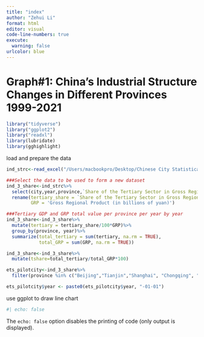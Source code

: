 ```yaml
---
title: "index"
author: "Zehui Li"
format: html
editor: visual
code-line-numbers: true
execute: 
  warning: false
urlcolor: blue
---
```


# Graph#1: China's Industrial Structure Changes in Different Provinces 1999-2021

```r
library("tidyverse")
library("ggplot2")
library("readxl")
library(lubridate)
library(gghighlight)
```

load and prepare the data

```r
ind_strc<-read_excel("/Users/macbookpro/Desktop/Chinese City Statistical Yearbook(partial).xlsx")

###Select the data to be used to form a new dataset
ind_3_share<-ind_strc%>%
  select(city,year,province,`Share of the Tertiary Sector in Gross Regional Product`,'Gross Regional Product (in billions of yuan)')%>%
  rename(tertiary_share = `Share of the Tertiary Sector in Gross Regional Product`,
         GRP = 'Gross Regional Product (in billions of yuan)')

###Tertiary GDP and GRP total value per province per year by year
ind_3_share<-ind_3_share%>%
  mutate(tertiary = tertiary_share/100*GRP)%>%
  group_by(province, year)%>%
  summarize(total_tertiary = sum(tertiary, na.rm = TRUE),
            total_GRP = sum(GRP, na.rm = TRUE))

ind_3_share<-ind_3_share%>%
  mutate(tshare=total_tertiary/total_GRP*100)

ets_pilotcity<-ind_3_share%>%
  filter(province %in% c("Beijing","Tianjin","Shanghai", "Chongqing", "Hubei", "Guangdong"))

ets_pilotcity$year <- paste0(ets_pilotcity$year, "-01-01")

```

use ggplot to draw line chart

```r
#| echo: false

```

The `echo: false` option disables the printing of code (only output is displayed).
